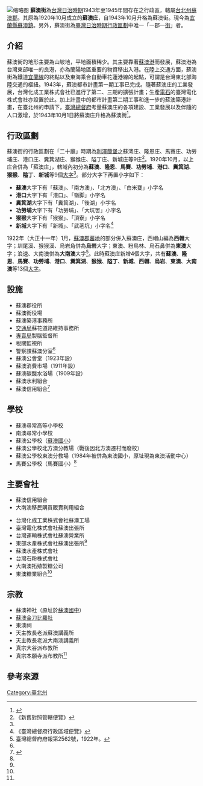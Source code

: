 {{NoteTA
|1=zh-hans:台;zh-hk:台;zh-tw:臺;
|2=zh-hans:庄;zh-hant:庄;
}}
[[File:蘇澳庄役場.jpg|缩略图]]
'''蘇澳街'''為[[台灣日治時期|台灣日治時期]]1943年至1945年間存在之行政區，轄屬[[臺北州|台北州]][[蘇澳郡|蘇澳郡]]。其原為1920年10月成立的'''蘇澳庄'''，自1943年10月升格為蘇澳街。現今為[[宜蘭縣|宜蘭縣]][[蘇澳鎮_(臺灣)|蘇澳鎮]]。另外，蘇澳街為[[臺灣日治時期行政區劃|臺灣日治時期行政區劃]]中唯一「一郡一[[臺灣街庄制|街]]」者。

== 介紹 ==
蘇澳街的地形主要為山坡地，平地面積稀少。其主要靠著[[蘇澳港|蘇澳港]]而發展，蘇澳港為台灣東部唯一的良港，亦為蘭陽地區重要的物資移出入港。在陸上交通方面，蘇澳街為鐵道[[宜蘭線|宜蘭線]]的終點以及東海乘合自動車花蓮港線的起點，可謂是台灣東北部海陸交通的樞紐。1943年，蘇澳都市計畫第一期工事已完成。隨著蘇澳庄的工業發展，台灣化成工業株式會社已進行了第二、三期的擴張計畫；生產[[碳化钙|電石]]的臺灣電化株式會社亦設置於此。加上計畫中的都市計畫第二期工事和進一步的蘇澳築港計畫，在臺北州的申請下，[[臺灣總督府|臺灣總督府]]考量蘇澳庄的各項建設、工業發展以及伴隨的人口激增，於1943年10月1日將蘇澳庄升格為蘇澳街<ref name=":0">{{Cite book|chapter=蘇澳展望|url=|publisher=|date=1943-09-10|oclc=|last=臺灣地方自治協會|title=臺灣地方行政|first=|year=|isbn=|location=|pages=}}</ref>。

==行政區劃==
蘇澳街的行政區劃在「二十廳」時期為[[利澤簡堡|利澤簡堡]]之蘇澚庄、隆恩庄、馬賽庄、功勞埔庄、港口庄、糞箕湖庄、猴猴庄、隘丁庄、新城庄等9庄<ref name="#1">《新舊對照管轄便覽》</ref>。1920年10月，以上庄合併為「蘇澳庄」，轄域內初分為'''蘇澳'''、'''隆恩'''、'''馬賽'''、'''功勞埔'''、'''港口'''、'''糞箕湖'''、'''猴猴'''、'''隘丁'''、'''新城'''等9個[[大字_(行政區劃)|大字]]<ref name="#1"/>。部分大字下再置小字如下：

*'''蘇澳'''大字下有「蘇澳」、「南方澳」、「北方澳」、「白米甕」小字名
*'''港口'''大字下有「港口」、「嶺脚」小字名
*'''糞箕湖'''大字下有「糞箕湖」、「後湖」小字名
*'''功勞埔'''大字下有「功勞埔」、「大坑罟」小字名
*'''猴猴'''大字下有「猴猴」、「頂寮」小字名
*'''新城'''大字下有「新城」、「武荖坑」小字名<ref>《臺灣總督府行政區域便覽》</ref>

1922年（大正十一年）1月，[[蕃地_(蘇澳郡)|蘇澳郡蕃地]]的部分併入蘇澳庄，西帽山編為'''西帽'''大字；圳尾溪、猴猴溪、烏岩角併為'''烏岩'''大字；東澳、粉鳥林、烏石鼻併為'''東澳'''大字；浪速、大南澳併為'''大南澳'''大字<ref>臺灣總督府府報第2562號，1922年。</ref>。此時蘇澳庄新增4個大字，共有'''蘇澳'''、'''隆恩'''、'''馬賽'''、'''功勞埔'''、'''港口'''、'''糞箕湖'''、'''猴猴'''、'''隘丁'''、'''新城'''、'''西帽'''、'''烏岩'''、'''東澳'''、'''大南澳'''等13個[[大字_(行政區劃)|大字]]。

== 設施 ==

* 蘇澳郡役所
* 蘇澳街役場
* 蘇澳築港事務所
*[[臺灣總督府交通局|交通局]]蘇花道路維持事務所
*[[專賣局|專賣局]]製腦監督所
* 稅關監視所
* 警察課蘇澳分室<ref name=":0" />
* 蘇澳公會堂（1923年設）
* 蘇澳消費市場（1911年設）
* 蘇澳碳酸水浴場（1909年設）
* 蘇澳水利組合
* 蘇澳信用組合<ref name=":05">{{Cite book|publisher=蘇澳郡役所|date=1931-03-10|title=蘇澳郡郡勢一覽}}</ref>

== 學校 ==

* 蘇澳尋常高等小學校
* 南澳尋常小學校
* 蘇澳公學校（[[宜蘭縣蘇澳鎮蘇澳國民小學|蘇澳國小]]）
* 蘇澳公學校北方澳分教場（戰後因北方澳遷村而廢校）
* 蘇澳公學校東澳分教場（1984年被併為東澳國小，原址現為東澳活動中心）
* 馬賽公學校（馬賽國小）<ref name=":05" />

== 主要會社 ==

* 蘇澳信用組合
* 大南澳移民購買販賣利用組合

* 台灣化成工業株式會社蘇澳工場
* 臺灣電化株式會社蘇澳出張所
* 台灣運輸株式會社蘇澳營業所
* 東部水產株式會社蘇澳出張所<ref name=":0" />
* 蘇澳水產株式會社
* 台灣石粉株式會社
* 大南澳拓殖製糖公司
* 東澳糖業組合<ref name=":05" />

== 宗教 ==

* 蘇澳神社（原址於[[宜蘭縣立蘇澳國民中學|蘇澳國中]]）
* [[蘇澳砲台山及金刀比羅社遺蹟|蘇澳金刀比羅社]]
* 東澳祠
* 天主教長老派蘇澳講義所
* 天主教長老派大南澳講義所
* 真宗大谷派布教所
* 真宗本願寺派布教所<ref name=":05" />

== 參考來源 ==
{{reflist}}

{{臺北州}}
[[Category:臺北州|Category:臺北州]]